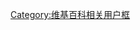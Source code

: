 {{Userbox
  |border-c = #008000
  |border-s = 1
  |id-c     = white
  |id-s     =
  |id-fc    =
  |info-c   = #008000
  |info-s   = 10
  |info-fc  = white
  |id       = [[File:Maple leaf -- Green.svg|35px]]
  |info     = 這個用戶支持'''[[加拿大绿党|<span style="color:white;">加拿大绿党</span>]]'''。
  |nocat    =
}}<noinclude>[[Category:维基百科相关用户框]]</noinclude>